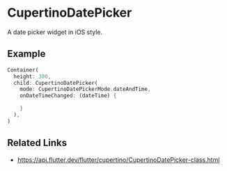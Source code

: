 

<Meta of={CupertinoDatePickerStories} />

# CupertinoDatePicker

A date picker widget in iOS style.

## Example

```dart liveslice=CupertinoDatePicker
Container(
  height: 300,
  child: CupertinoDatePicker(
    mode: CupertinoDatePickerMode.dateAndTime,
    onDateTimeChanged: (dateTime) {

    }
  ),
)
```

## Related Links

- https://api.flutter.dev/flutter/cupertino/CupertinoDatePicker-class.html
